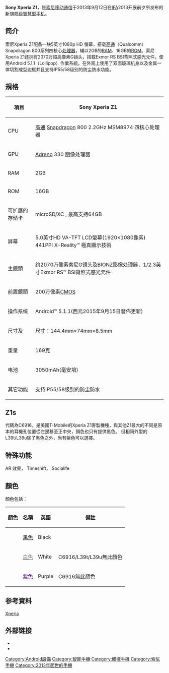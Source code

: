 {{Infobox mobile phone
| box_width     = 400px
| name          = Sony Xperia Z1
| logo          = 
| logosize      = 
| caption       = 
| image         = Sony Xperia Z1 front view.JPG
| imagesize     = 300px
| caption2      = 
| slogan        = The best of Sony for the best of you <br/> Sony 之最 獻給最頂尖的你
| brand         = [[索尼|索尼股份有限公司]]
| series        = [[Sony_Xperia|Sony Xperia]]
| modelnumber   =
| manufacturer  = [[索尼移动通信|索尼行動通訊國際股份有限公司]]
| type          = [[智能手机|智慧型手機]]
| carrier       =
| released      = {{Start date and age |2013|09|12|df=yes}}
| networks      = [[GSM|GSM]]/[[GPRS|GPRS]]/[[EDGE|EDGE]] 850/900/1800/1900<br>[[WCDMA|WCDMA]] 850/900/1900/2100(L50w/L50u/D650X)<br />[[TD-SCDMA|TD-SCDMA]] 1880-1920/2010-2025(L50t Only)<br>[[長期演進技術|LTE]]<br>[[FDD|FDD]]:(Band 1、2、3、4、5、7、8、13、17、20)(D6503)<br>[[TDD|TDD]] (Band:38、39、40、41）(L50t/L50u)
| form          = [[手機規格|平板式手機]]
| display       = 5.0英吋，解析度：1,920 x 1,080 Full HD<br>[[BRAVIA|TRILUMINOS™ Display with Live Color LED]]<br>[[BRAVIA|X-Reality™ Engine for Mobile]]
| ext_display   =
| size          = 長：{{convert|144.4|mm|in|abbr=on}}<br>寬：{{convert|73.9|mm|in|abbr=on}}<br>厚：{{convert|8.5|mm|in|abbr=on}}<br>
| weight        = {{convert|169|g|oz|abbr=on}}
| input         = 電阻和電容混合式觸控技術
| os            = [[Android|Android]] 4.2.2 Jelly Bean<br>[[Android|Android]] 4.3 Jelly Bean<br>[[Android|Android]] 4.4.2 KitKat<br>[[Android|Android]] 4.4.4 KitKat<br>[[Android|Android]] 5.0.2 Lollipop <br>[[Android|Android]] 5.1.1 Lollipop (目前)| cpu           = [[高通|高通]] [[Snapdragon|Snapdragon 800]] MSM8974 2.2GHz<br>[[四核心|四核心]]處理器
| gpu           = [[高通|高通]] [[Adreno|Adreno]] 330
| storage       = 16GB ROM 
| memory        = 2GB RAM
| memory_card   = [[microSD|microSD]]/HC，最高支援64GB
| battery       = 3,000[[mAh|mAh]]鋰電池(不可更換)
| rear_camera   = 2070萬像素、G鏡頭<br>1/2.3英吋[[Sony_Exmor_RS|Sony Exmor RS]] [[CMOS|CMOS]] 感光元件<br>焦距27mm、鏡頭光圈f/2.0<br>Full HD(1080p)影片錄影@30fps
| front_camera  = 220萬像素、支援1080p錄影<br>[[Sony_Exmor_R|Sony Exmor R]] [[CMOS|CMOS]] 感光元件<br>
| connectivity  = [[Wi-Fi|Wi-Fi]]<br>[[Digital_Living_Network_Alliance|DLNA]]<br>[[GPS|GPS]]/[[GLONASS|GLONASS]]<br>[[近場通訊|NFC]]<br/>[[Bluetooth|Bluetooth 4.0]]
| sound         =
| other         =
| available     = {{Start date and age|2013|09|15|df=yes}}
| discontinued  =
| related       = [[Sony_Xperia_Z_Ultra|Sony Xperia Z Ultra]]<br>[[Sony_Xperia_Z1_Compact|Sony Xperia Z1 Compact]]
| predecessor   = [[Sony_Xperia_Z|Sony Xperia Z]]
| successor     = [[Sony_Xperia_Z2|Sony Xperia Z2]]
| website       =
}}

'''Sony Xperia Z1'''，是[[索尼移动通信|索尼移动通信]]于2013年9月12日在[[柏林國際廣播展|IFA]]2013开展前夕所发布的新旗舰级[[智慧型手机|智慧型手机]]。

==简介==
索尼Xperia Z1配备一块5英寸1080p HD 螢幕，搭载[[高通|高通]]（Qualcomm）Snapdragon 800系列四核心[[处理器|处理器]]，辅以2GB的[[隨機存取記憶體|RAM]]、16GB的[[ROM|ROM]]。索尼Xperia Z1还拥有2070万超高像素G镜头，搭载Exmor RS BSI背照式感光元件，使用Android 5.1.1（Lollipop）作業系統。在外观上使用了双面玻璃机身以及金属一体切割成型边框并且支持IP55/58级别的防尘防水功能。

== 規格 ==

{| class="wikitable" style="text-align:center;"
|-
! 項目!!
Sony Xperia Z1
|-
| CPU      || [[高通|高通]] [[Snapdragon|Snapdragon]] 800 2.2GHz MSM8974 四核心处理器
|-
| GPU      || [[Adreno|Adreno]] 330 图像处理器
|-
| RAM      ||  2GB
|-
| ROM      || 16GB
|-
| 可扩展的存储卡  ||  microSD/XC , 最高支持64GB 
|-
| 屏幕     || 5.0英寸HD VA-TFT LCD螢幕(1920×1080像素) 441PPI X-Reality™ 極真顯示技術
|-
| 主鏡頭   || 约2070万像素索尼G镜头及BIONZ影像处理器，1/2.3英寸Exmor RS™ BSI背照式感光元件
|-
| 前置鏡頭 || 200万像素[[CMOS|CMOS]]
|-
| 操作系统 || Android™ 5.1.1(西元2015年9月15日發佈更新)
|-
| 尺寸及   ||  尺寸：144.4mm×74mm×8.5mm     
|-
| 重量     ||  169克
|-
| 电池     || 3050mAh(毫安培)
|-
| 其它功能 ||支持IP55/58级别的防尘防水
|}

==Z1s==
代碼為C6916，是美國T-Mobile的Xperia Z1客製機種，與其他Z1最大的不同是原本的耳機孔位置從左邊移至正中央，顏色也只有提供黑色。
但相同外型的L39t/L39u除了黑色之外，尚有紫色可以選擇。

==特殊功能==
AR 效果，
Timeshift，
Socialife

==顏色==
顏色包括：
{| class="wikitable + sortable"
|-
!顏色!!名稱!!英語!!備註
|-
|bgcolor="#000000"| ||[[黑色|<font color="#000000">黑色</font>]]||Black||
|-
|bgcolor="#FFFFFF"| ||[[白色|<font color="#696969">白色</font>]]||White||C6916/L39t/L39u無此顏色
|-
|bgcolor="#4B0080"| ||[[紫色|<font color=#4B0080>紫色</font>]]||Purple||C6916無此顏色
|}

==参考資料==
[[Xperia|Xperia]]
{{Reflist}}

==外部链接==
*{{official website|www.sonymobile.com/xperia-z1}}
* {{YouTube|id=blUhgOJXetM|title="Xperia™ Z1 - all the power and smartness from Sony in a premium smartphone"}}
{{S-start}}
{{Succession box
 | title  = Sony Xperia Z1
 | years  = 2013
 | before = [[Sony_Xperia_Z|Sony Xperia Z]]
 | after  = [[Sony_Xperia_Z2|Sony Xperia Z2]]
}}
{{S-end}}
{{S-start}}
{{Succession box
 | title  = Sony Xperia Z1s
 | years  = 2013
 | before = [[Sony_Xperia_Z|Sony Xperia Z]]
 | after  = [[Sony_Xperia_Z2|Sony Xperia Z2 TD]]
}}
{{S-end}}
<!--{{Android devices}}-->
{{Sony phones}}

[[Category:Android設備|Category:Android設備]]
[[Category:智能手機|Category:智能手機]]
[[Category:觸控手機|Category:觸控手機]]
[[Category:索尼手機|Category:索尼手機]]
[[Category:2013年面世的手機|Category:2013年面世的手機]]